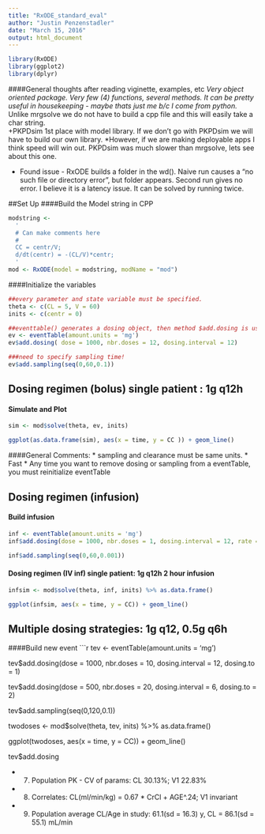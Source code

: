 ```yaml
---
title: "RxODE_standard_eval"
author: "Justin Penzenstadler"
date: "March 15, 2016"
output: html_document
---
```


```r
library(RxODE)
library(ggplot2)
library(dplyr)
```

####General thoughts after reading viginette, examples, etc
*Very object oriented package.  Very few (4) functions, several methods. It can be pretty useful in housekeeping - maybe thats just me b/c I come from python. 
*Unlike mrgsolve we do not have to build a cpp file and this will easily take a char string.  
  +PKPDsim 1st place with model library.  If we don't go with PKPDsim we will have to build our own library.
*However, if we are making deployable apps I think speed will win out.  PKPDsim was much slower than mrgsolve, lets see about this one.  

* Found issue - RxODE builds a folder in the wd(). Naive run causes a "no such file or directory error", but folder appears.  Second run gives no error.  I believe it is a latency issue.  It can be solved by running twice.  

##Set Up 
####Build the Model string in CPP 
```r

modstring <- 
  '
  # Can make comments here
  # 
  CC = centr/V;
  d/dt(centr) = -(CL/V)*centr;
  '
mod <- RxODE(model = modstring, modName = "mod")
```

####Initialize the variables

```r
##every parameter and state variable must be specified.  
theta <- c(CL = 5, V = 60)
inits <- c(centr = 0)

##eventtable() generates a dosing object, then method $add.dosing is used to modify 
ev <- eventTable(amount.units = 'mg')
ev$add.dosing( dose = 1000, nbr.doses = 12, dosing.interval = 12)

###need to specify sampling time!
ev$add.sampling(seq(0,60,0.1))
```

## Dosing regimen (bolus) single patient : 1g q12h
#### Simulate and Plot

```r
sim <- mod$solve(theta, ev, inits)

ggplot(as.data.frame(sim), aes(x = time, y = CC )) + geom_line()
```

####General Comments: 
* sampling and clearance must be same units.
* Fast
* Any time you want to remove dosing or sampling from a eventTable, you must reinitialize eventTable

## Dosing regimen (infusion)
#### Build infusion
```r
inf <- eventTable(amount.units = 'mg')
inf$add.dosing(dose = 1000, nbr.doses = 1, dosing.interval = 12, rate = 1000)

inf$add.sampling(seq(0,60,0.001))
```

#### Dosing regimen (IV inf) single patient: 1g q12h 2 hour infusion 
```r
infsim <- mod$solve(theta, inf, inits) %>% as.data.frame()

ggplot(infsim, aes(x = time, y = CC)) + geom_line()
```

## Multiple dosing strategies: 1g q12, 0.5g q6h
####Build new event 
```r

tev <- eventTable(amount.units = 'mg')

tev$add.dosing(dose = 1000, nbr.doses = 10, dosing.interval = 12, dosing.to = 1)

tev$add.dosing(dose = 500, nbr.doses = 20, dosing.interval = 6, dosing.to = 2)


tev$add.sampling(seq(0,120,0.1))



twodoses <- mod$solve(theta, tev, inits) %>% as.data.frame()

ggplot(twodoses, aes(x = time, y = CC)) + geom_line()












tev$add.dosing


 + 7. Population PK - CV of params: CL 30.13%; V1 22.83%
 + 8. Correlates: CL(ml/min/kg) = 0.67 * CrCl + AGE^.24; V1 invariant
 + 9. Population average CL/Age in study: 61.1(sd = 16.3) y, CL = 86.1(sd = 55.1) mL/min














